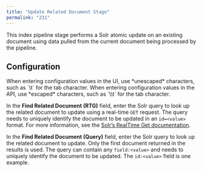 ```yaml
---
title: "Update Related Document Stage"
permalink: "231"
---
```


This index pipeline stage performs a Solr atomic update on an existing document using data pulled from the current document being processed by the pipeline.

## Configuration

<Tip>
When entering configuration values in the UI, use *unescaped* characters, such as `\t` for the tab character. When entering configuration values in the API, use *escaped* characters, such as `\\t` for the tab character.
</Tip>

In the **Find Related Document (RTG)** field, enter the Solr query to look up the related document to update using a real-time `GET` request. The query needs to uniquely identify the document to be updated in an `id=<value>` format. For more information, see the [Solr’s RealTime Get documentation](https://solr.apache.org/guide/solr/latest/configuration-guide/realtime-get.html).

In the **Find Related Document (Query)** field, enter the Solr query to look up the related document to update. Only the first document returned in the results is used. The query can contain any `field:<value>` and needs to uniquely identify the document to be updated. The `id:<value>` field is one example.


<SchemaParamFields schema={schema}/>
